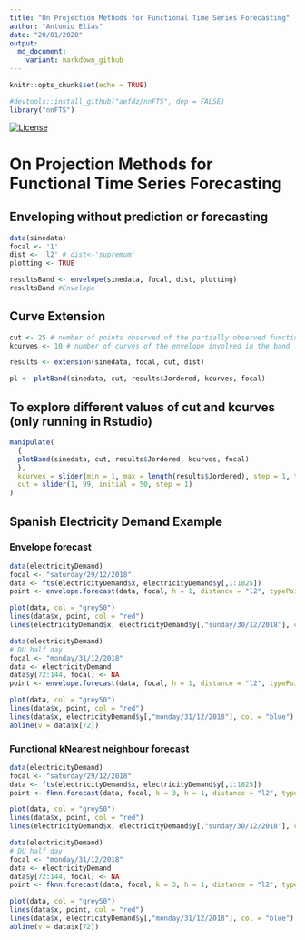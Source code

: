 ```yaml
---
title: "On Projection Methods for Functional Time Series Forecasting"
author: "Antonio Elías"
date: "20/01/2020"
output:
  md_document:
    variant: markdown_github
---
```


```r
knitr::opts_chunk$set(echo = TRUE)

#devtools::install_github("aefdz/nnFTS", dep = FALSE)
library("nnFTS")
```

[![License](https://img.shields.io/badge/license-GPL%20v3-blue.svg)](https://www.gnu.org/licenses/gpl-3.0)

On Projection Methods for Functional Time Series Forecasting
===========

## Enveloping without prediction or forecasting
```r
data(sinedata)
focal <- '1'
dist <- 'l2' # dist<-'supremum'
plotting <- TRUE 

resultsBand <- envelope(sinedata, focal, dist, plotting)
resultsBand #Envelope 
```

## Curve Extension
```r
cut <- 25 # number of points observed of the partially observed function
kcurves <- 10 # number of curves of the envelope involved in the band

results <- extension(sinedata, focal, cut, dist)

pl <- plotBand(sinedata, cut, results$Jordered, kcurves, focal)
```

## To explore different values of cut and kcurves (only running in Rstudio)

```r
manipulate(
  {
  plotBand(sinedata, cut, results$Jordered, kcurves, focal)
  },
  kcurves = slider(min = 1, max = length(results$Jordered), step = 1, ticks = TRUE),
  cut = slider(1, 99, initial = 50, step = 1)
)
```

## Spanish Electricity Demand Example

### Envelope forecast
```r
data(electricityDemand)
focal <- "saturday/29/12/2018"
data <- fts(electricityDemand$x, electricityDemand$y[,1:1825])
point <- envelope.forecast(data, focal, h = 1, distance = "l2", typePoint = "expw", theta = 1)

plot(data, col = "grey50")
lines(data$x, point, col = "red")
lines(electricityDemand$x, electricityDemand$y[,"sunday/30/12/2018"], col = "blue")
```

```r
data(electricityDemand)
# DU half day
focal <- "monday/31/12/2018"
data <- electricityDemand
data$y[72:144, focal] <- NA
point <- envelope.forecast(data, focal, h = 1, distance = "l2", typePoint = "expw", theta = 1)

plot(data, col = "grey50")
lines(data$x, point, col = "red")
lines(data$x, electricityDemand$y[,"monday/31/12/2018"], col = "blue")
abline(v = data$x[72])
```

### Functional kNearest neighbour forecast
```r
data(electricityDemand)
focal <- "saturday/29/12/2018"
data <- fts(electricityDemand$x, electricityDemand$y[,1:1825])
point <- fknn.forecast(data, focal, k = 3, h = 1, distance = "l2", typePoint = "expw", theta = 1)

plot(data, col = "grey50")
lines(data$x, point, col = "red")
lines(electricityDemand$x, electricityDemand$y[,"sunday/30/12/2018"], col = "blue")
```

```r
data(electricityDemand)
# DU half day
focal <- "monday/31/12/2018"
data <- electricityDemand
data$y[72:144, focal] <- NA
point <- fknn.forecast(data, focal, k = 3, h = 1, distance = "l2", typePoint = "expw", theta = 1)

plot(data, col = "grey50")
lines(data$x, point, col = "red")
lines(data$x, electricityDemand$y[,"monday/31/12/2018"], col = "blue")
abline(v = data$x[72])
```
